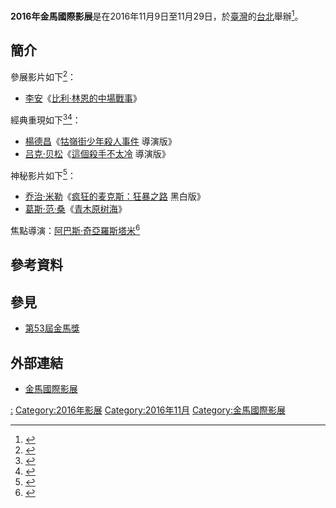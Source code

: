 {{Infobox film festival
| name           = 2016年金馬國際影展
| logo           = 
| logo_alt       =
| logo_size      = 
<!-- 注释: | image          = 2016 Taipei Golden Horse Film Festival poster.jpg -->
| image_alt      = 
| image_size     = 
| caption        = 2016年[[金馬影展|金馬影展]]主視覺海報
| opening        = 《[[一路順風|一路順風]]》<ref name="#1">{{cite news|title=《一路順風》、《再見瓦城》榮膺2016台北金馬影展開、閉幕片|url=http://www.goldenhorse.org.tw/news/detail/621|accessdate=2016-08-13|date=2016-08-12|archive-date=2016-08-16|archive-url=https://web.archive.org/web/20160816083958/http://www.goldenhorse.org.tw/news/detail/621|dead-url=no}}</ref>

| closing        = 《[[再見瓦城|再見瓦城]]》<ref name="#1"/>

| location       = {{ROC}}[[台北|台北]]
| founded        = 1980年
| awardsreceived = 
| awards         = 
| films          = 
| directors      = 
| producers      = 
| writers        = 
| starring       = 
| host           = [[臺北金馬影展執行委員會|臺北金馬影展執行委員會]]
| number         = 
| date           = 2016年11月9日至11月29日
| language       = [[汉语|汉语]]、[[英语|英语]]
| website        = 
| chronology     = 
| preceded_by    = [[2015年金馬國際影展|2015年]]
| followed_by    = [[2017年金馬國際影展|2017年]]
}}
'''2016年金馬國際影展'''是在2016年11月9日至11月29日，於[[臺灣|臺灣]]的[[台北|台北]]舉辦<ref>{{cite news|title=3度鍍金香港名導許鞍華　任金馬獎評審團主席|url=http://www.appledaily.com.tw/realtimenews/article/new/20160601/875616/|accessdate=2016-06-01|date=2016-01-01|archive-date=2016-06-08|archive-url=https://web.archive.org/web/20160608101924/http://www.appledaily.com.tw/realtimenews/article/new/20160601/875616/|dead-url=no}}</ref>。

== 簡介 ==
參展影片如下<ref>{{cite news|title=李安寶島趕場挺金馬《中場戰事》亞洲首映明獻台北|url=http://ent.appledaily.com.tw/section/article/headline/20161101/37435553/|accessdate=2016-11-25|date=2016-11-01|archive-date=2016-11-25|archive-url=https://web.archive.org/web/20161125045318/http://ent.appledaily.com.tw/section/article/headline/20161101/37435553/|dead-url=no}}</ref>：
* [[李安|李安]]《[[比利·林恩的中場戰事|比利·林恩的中場戰事]]》

經典重現如下<ref>{{cite news|title=金馬53主視覺 張震嫩樣經典重現|url=http://www.cna.com.tw/news/amov/201608100428-1.aspx|accessdate=2016-11-25|date=2016-08-10|archive-date=2016-11-25|archive-url=https://web.archive.org/web/20161125044108/http://www.cna.com.tw/news/amov/201608100428-1.aspx|dead-url=no}}</ref><ref>{{cite news|title=《終極追殺令》導演版 重溫「小娜塔莉波曼」萌樣|url=http://www.chinatimes.com/realtimenews/20161123005178-260404|accessdate=2016-11-25|date=2016-11-23|archive-date=2016-11-25|archive-url=https://web.archive.org/web/20161125045652/http://www.chinatimes.com/realtimenews/20161123005178-260404|dead-url=no}}</ref>：
* [[楊德昌|楊德昌]]《[[牯嶺街少年殺人事件|牯嶺街少年殺人事件]] 導演版》
* [[吕克·贝松|吕克·贝松]]《[[這個殺手不太冷|這個殺手不太冷]] 導演版》

神秘影片如下<ref>{{cite news|title=《瘋狂麥斯：憤怒道》粉絲快來　「黑白版」要上映啦！|url=http://star.ettoday.net/news/796991|accessdate=2016-11-25|date=2016-10-20|archive-date=2016-11-25|archive-url=https://web.archive.org/web/20161125052119/http://star.ettoday.net/news/796991|dead-url=no}}</ref>：
* [[乔治·米勒|乔治·米勒]]《[[疯狂的麦克斯：狂暴之路|疯狂的麦克斯：狂暴之路]] 黑白版》
* [[葛斯·范·桑|葛斯·范·桑]]《[[青木原树海|青木原树海]]》

焦點導演：[[阿巴斯·奇亞羅斯塔米|阿巴斯·奇亞羅斯塔米]]<ref>{{cite news|title=文化快遞》2016台北金馬影展 金字招牌的電影盛會|url=http://www.chinatimes.com/realtimenews/20161027003528-260405|accessdate=2016-11-25|date=2016-10-27|archive-date=2016-11-25|archive-url=https://web.archive.org/web/20161125045117/http://www.chinatimes.com/realtimenews/20161027003528-260405|dead-url=no}}</ref>

==參考資料==
{{Reflist}}

==參見==
*[[第53屆金馬獎|第53屆金馬獎]]

== 外部連結 ==
* [http://www.goldenhorse.org.tw/film/about/overview/ 金馬國際影展]{{Wayback|url=http://www.goldenhorse.org.tw/film/about/overview/ |date=20170427234052 }}

{{金馬國際影展}}

[[Category:2016年臺灣電影|:]]
[[Category:2016年影展|Category:2016年影展]]
[[Category:2016年11月|Category:2016年11月]]
[[Category:金馬國際影展|Category:金馬國際影展]]